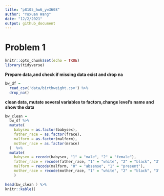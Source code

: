 ```yaml
---
title: "p8105_hw6_yw3608"
author: "Yuxuan Wang"
date: "12/2/2021"
output: github_document
---
```

# Problem 1
```r
knitr::opts_chunk$set(echo = TRUE)
library(tidyverse)
```


**Prepare data,and check if missing data exist and drop na**
```r
bw_df = 
  read_csv('data/birthweight.csv') %>% 
  drop_na()
```


**clean data, mutate several variables to factors,change level's name and show the data**
```r
bw_clean = 
  bw_df %>% 
  mutate(
    babysex = as.factor(babysex),
    father_race = as.factor(frace),
    malform = as.factor(malform),
    mother_race = as.factor(mrace)
  )  %>%
  mutate(
    babysex = recode(babysex, "1" = "male", "2" = "female"),
    father_race = recode(father_race, "1" = "white", "2" = "black", "3" = "asian", "4" = "puertorican", "8" = "other", "9" = "unknown"), 
    malform = recode(malform, "0" = "absense", "1" = "present"),
    mother_race = recode(mother_race, "1" = "white", "2" = "black", "3" = "asian", "4" = "puertorican", "8" =   "other")
    ) 
 
head(bw_clean ) %>% 
knitr::kable()
```

